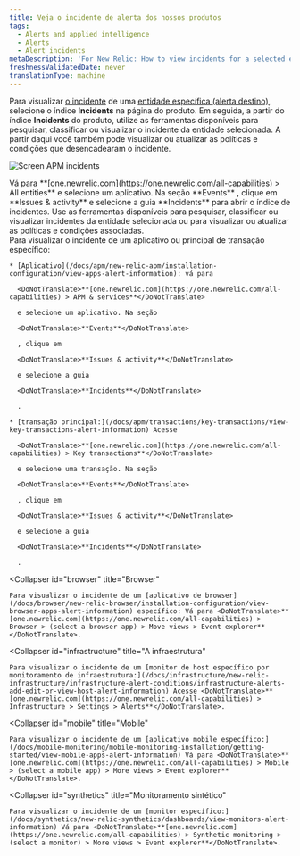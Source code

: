 ```yaml
---
title: Veja o incidente de alerta dos nossos produtos
tags:
  - Alerts and applied intelligence
  - Alerts
  - Alert incidents
metaDescription: 'For New Relic: How to view incidents for a selected entity in its dedicated UI instead of in the alerts UI.'
freshnessValidatedDate: never
translationType: machine
---
```



Para visualizar [o incidente](/docs/new-relic-solutions/get-started/glossary/#alert-incident) de uma [entidade específica (alerta destino)](/docs/using-new-relic/welcome-new-relic/get-started/glossary#alert-entity), selecione o índice <DoNotTranslate>**Incidents**</DoNotTranslate> na página do produto. Em seguida, a partir do índice <DoNotTranslate>**Incidents**</DoNotTranslate> do produto, utilize as ferramentas disponíveis para pesquisar, classificar ou visualizar o incidente da entidade selecionada. A partir daqui você também pode visualizar ou atualizar as políticas e condições que desencadearam o incidente.

<img
  title="Screen APM incidents"
  alt="Screen APM incidents"
  src={accountsApmIncidentsScreen}
/>

<figcaption>
  Vá para <DoNotTranslate>**[one.newrelic.com](https://one.newrelic.com/all-capabilities) > All entities**</DoNotTranslate> e selecione um aplicativo. Na seção <DoNotTranslate>**Events**</DoNotTranslate> , clique em <DoNotTranslate>**Issues & activity**</DoNotTranslate> e selecione a guia <DoNotTranslate>**Incidents**</DoNotTranslate> para abrir o índice de incidentes. Use as ferramentas disponíveis para pesquisar, classificar ou visualizar incidentes da entidade selecionada ou para visualizar ou atualizar as políticas e condições associadas.
</figcaption>

<CollapserGroup>
  <Collapser
    id="apm"
    title="APM"
  >
    Para visualizar o incidente de um aplicativo ou principal de transação específico:

    * [Aplicativo](/docs/apm/new-relic-apm/installation-configuration/view-apps-alert-information): vá para

      <DoNotTranslate>**[one.newrelic.com](https://one.newrelic.com/all-capabilities) > APM & services**</DoNotTranslate>

      e selecione um aplicativo. Na seção

      <DoNotTranslate>**Events**</DoNotTranslate>

      , clique em

      <DoNotTranslate>**Issues & activity**</DoNotTranslate>

      e selecione a guia

      <DoNotTranslate>**Incidents**</DoNotTranslate>

      .

    * [transação principal:](/docs/apm/transactions/key-transactions/view-key-transactions-alert-information) Acesse

      <DoNotTranslate>**[one.newrelic.com](https://one.newrelic.com/all-capabilities) > Key transactions**</DoNotTranslate>

      e selecione uma transação. Na seção

      <DoNotTranslate>**Events**</DoNotTranslate>

      , clique em

      <DoNotTranslate>**Issues & activity**</DoNotTranslate>

      e selecione a guia

      <DoNotTranslate>**Incidents**</DoNotTranslate>

      .
  </Collapser>

  <Collapser
    id="browser"
    title="Browser"
  >
    Para visualizar o incidente de um [aplicativo de browser](/docs/browser/new-relic-browser/installation-configuration/view-browser-apps-alert-information) específico: Vá para <DoNotTranslate>**[one.newrelic.com](https://one.newrelic.com/all-capabilities) > Browser > (select a browser app) > Move views > Event explorer**</DoNotTranslate>.
  </Collapser>

  <Collapser
    id="infrastructure"
    title="A infraestrutura"
  >
    Para visualizar o incidente de um [monitor de host específico por monitoramento de infraestrutura:](/docs/infrastructure/new-relic-infrastructure/infrastructure-alert-conditions/infrastructure-alerts-add-edit-or-view-host-alert-information) Acesse <DoNotTranslate>**[one.newrelic.com](https://one.newrelic.com/all-capabilities) > Infrastructure > Settings > Alerts**</DoNotTranslate>.
  </Collapser>

  <Collapser
    id="mobile"
    title="Mobile"
  >
    Para visualizar o incidente de um [aplicativo mobile específico:](/docs/mobile-monitoring/mobile-monitoring-installation/getting-started/view-mobile-apps-alert-information) Vá para <DoNotTranslate>**[one.newrelic.com](https://one.newrelic.com/all-capabilities) > Mobile > (select a mobile app) > More views > Event explorer**</DoNotTranslate>.
  </Collapser>

  <Collapser
    id="synthetics"
    title="Monitoramento sintético"
  >
    Para visualizar o incidente de um [monitor específico:](/docs/synthetics/new-relic-synthetics/dashboards/view-monitors-alert-information) Vá para <DoNotTranslate>**[one.newrelic.com](https://one.newrelic.com/all-capabilities) > Synthetic monitoring > (select a monitor) > More views > Event explorer**</DoNotTranslate>.
  </Collapser>
</CollapserGroup>